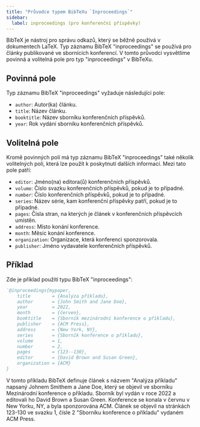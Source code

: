 ```yaml
---
title: "Průvodce typem BibTeXu `Inproceedings`"
sidebar:
  label: inproceedings (pro konferenční příspěvky)
---
```



BibTeX je nástroj pro správu odkazů, který se běžně používá v dokumentech LaTeX. Typ záznamu BibTeX "inproceedings" se používá pro články publikované ve sbornících konferencí. V tomto průvodci vysvětlíme povinná a volitelná pole pro typ "inproceedings" v BibTeXu.

<CiteDrive/>

## Povinná pole

Typ záznamu BibTeX "inproceedings" vyžaduje následující pole:

-   `author`: Autor(ka) článku.
-   `title`: Název článku.
-   `booktitle`: Název sborníku konferenčních příspěvků.
-   `year`: Rok vydání sborníku konferenčních příspěvků.

## Volitelná pole

Kromě povinných polí má typ záznamu BibTeX "inproceedings" také několik volitelných polí, která lze použít k poskytnutí dalších informací. Mezi tato pole patří:

-   `editor`: Jméno(na) editora(ů) konferenčních příspěvků.
-   `volume`: Číslo svazku konferenčních příspěvků, pokud je to případné.
-   `number`: Číslo konferenčních příspěvků, pokud je to případné.
-   `series`: Název série, kam konferenční příspěvky patří, pokud je to případné.
-   `pages`: Čísla stran, na kterých je článek v konferenčních příspěvcích umístěn.
-   `address`: Místo konání konference.
-   `month`: Měsíc konání konference.
-   `organization`: Organizace, která konferenci sponzorovala.
-   `publisher`: Jméno vydavatele konferenčních příspěvků.

## Příklad

Zde je příklad použití typu BibTeX "inproceedings":

```bibtex
`@inproceedings{mypaper,
	title        = {Analýza příkladu},
	author       = {John Smith and Jane Doe},
	year         = 2022,
	month        = {červen},
	booktitle    = {Sborník mezinárodní konference o příkladu},
	publisher    = {ACM Press},
	address      = {New York, NY},
	series       = {Sborník konference o příkladu},
	volume       = 1,
	number       = 2,
	pages        = {123--130},
	editor       = {David Brown and Susan Green},
	organization = {ACM}
}

```

V tomto příkladu BibTeX definuje článek s názvem "Analýza příkladu" napsaný Johnem Smithem a Jane Doe, který se objevil ve sborníku Mezinárodní konference o příkladu. Sborník byl vydán v roce 2022 a editovali ho David Brown a Susan Green. Konference se konala v červnu v New Yorku, NY, a byla sponzorována ACM. Článek se objevil na stránkách 123-130 ve svazku 1, čísle 2 "Sborníku konference o příkladu" vydaném ACM Press.
